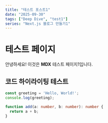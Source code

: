 ```yaml
---
title: "테스트 포스트1"
date: "2025-09-30"
tags: ["Deep Dive", "test1"]
series: "Next.js 블로그 만들기1"
---
```


# 테스트 페이지

안녕하세요! 이것은 **MDX** 테스트 페이지1입니다.

## 코드 하이라이팅 테스트

```typescript showLineNumbers {1,3-5}
const greeting = 'Hello, World!';
console.log(greeting);

function add(a: number, b: number): number {
  return a + b;
}
```